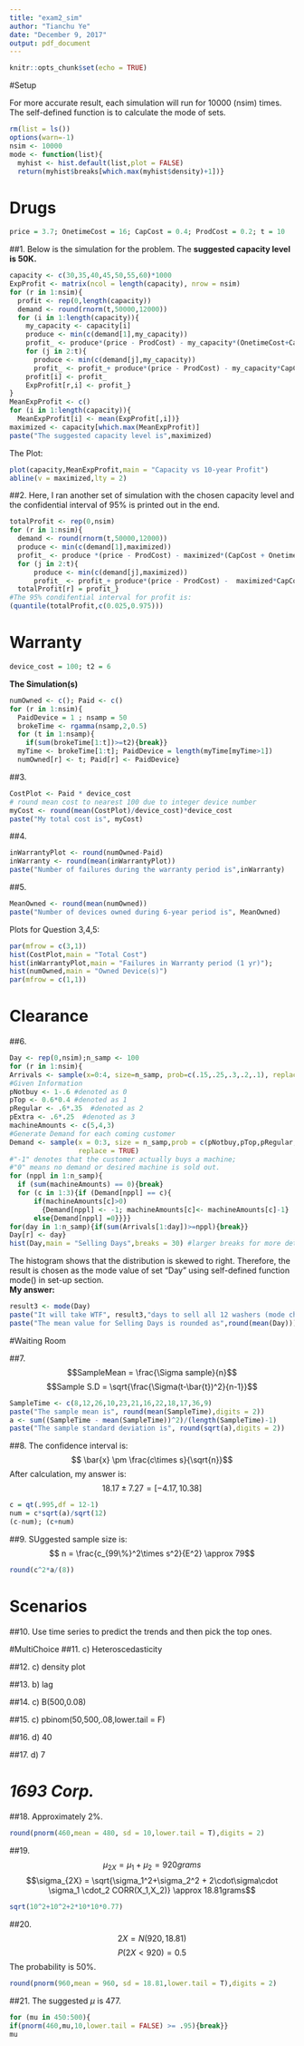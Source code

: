 ---
title: "exam2_sim"
author: "Tianchu Ye"
date: "December 9, 2017"
output: pdf_document
---

```{r setup, include=FALSE}
knitr::opts_chunk$set(echo = TRUE)
```

#Setup

For more accurate result, each simulation will run for 10000 (nsim) times. The self-defined function is to calculate the mode of sets.\

```{r}
rm(list = ls())
options(warn=-1) 
nsim <- 10000
mode <- function(list){
  myhist <- hist.default(list,plot = FALSE)
  return(myhist$breaks[which.max(myhist$density)+1])} 
```

# Drugs
```{r}
price = 3.7; OnetimeCost = 16; CapCost = 0.4; ProdCost = 0.2; t = 10
```

##1.
Below is the simulation for the problem. The **suggested capacity level is 50K.**\

```{r}
capacity <- c(30,35,40,45,50,55,60)*1000
ExpProfit <- matrix(ncol = length(capacity), nrow = nsim)
for (r in 1:nsim){
  profit <- rep(0,length(capacity))
  demand <- round(rnorm(t,50000,12000))
  for (i in 1:length(capacity)){
    my_capacity <- capacity[i]
    produce <- min(c(demand[1],my_capacity))
    profit_ <- produce*(price - ProdCost) - my_capacity*(OnetimeCost+CapCost) 
    for (j in 2:t){
      produce <- min(c(demand[j],my_capacity))
      profit_ <- profit_+ produce*(price - ProdCost) - my_capacity*CapCost}
    profit[i] <- profit_
    ExpProfit[r,i] <- profit_}
}
MeanExpProfit <- c()
for (i in 1:length(capacity)){
  MeanExpProfit[i] <- mean(ExpProfit[,i])}
maximized <- capacity[which.max(MeanExpProfit)]
paste("The suggested capacity level is",maximized)
```
The Plot:\
```{r}
plot(capacity,MeanExpProfit,main = "Capacity vs 10-year Profit")
abline(v = maximized,lty = 2)
```
##2.
Here, I ran another set of simulation with the chosen capacity level and the confidential interval of 95% is printed out in the end.\

```{r}
totalProfit <- rep(0,nsim)
for (r in 1:nsim){
  demand <- round(rnorm(t,50000,12000))
  produce <- min(c(demand[1],maximized))
  profit_ <- produce *(price - ProdCost) - maximized*(CapCost + OnetimeCost)
  for (j in 2:t){
      produce <- min(c(demand[j],maximized))
      profit_ <- profit_+ produce*(price - ProdCost) -  maximized*CapCost}
  totalProfit[r] = profit_}
#The 95% condifential interval for profit is:
(quantile(totalProfit,c(0.025,0.975)))
```

# Warranty

```{r}
device_cost = 100; t2 = 6
```

**The Simulation(s)**

```{r}
numOwned <- c(); Paid <- c()
for (r in 1:nsim){
  PaidDevice = 1 ; nsamp = 50 
  brokeTime <- rgamma(nsamp,2,0.5)
  for (t in 1:nsamp){
    if(sum(brokeTime[1:t])>=t2){break}}
  myTime <- brokeTime[1:t]; PaidDevice = length(myTime[myTime>1])
  numOwned[r] <- t; Paid[r] <- PaidDevice}
```

##3.
```{r}
CostPlot <- Paid * device_cost
# round mean cost to nearest 100 due to integer device number
myCost <- round(mean(CostPlot)/device_cost)*device_cost 
paste("My total cost is", myCost)
```
##4.
```{r}
inWarrantyPlot <- round(numOwned-Paid)
inWarranty <- round(mean(inWarrantyPlot))
paste("Number of failures during the warranty period is",inWarranty)
```

##5.
```{r}
MeanOwned <- round(mean(numOwned))
paste("Number of devices owned during 6-year period is", MeanOwned)
```
Plots for Question 3,4,5:\
```{r}
par(mfrow = c(3,1))
hist(CostPlot,main = "Total Cost")
hist(inWarrantyPlot,main = "Failures in Warranty period (1 yr)");
hist(numOwned,main = "Owned Device(s)")
par(mfrow = c(1,1))
```

# Clearance
##6.
```{r}
Day <- rep(0,nsim);n_samp <- 100
for (r in 1:nsim){
Arrivals <- sample(x=0:4, size=n_samp, prob=c(.15,.25,.3,.2,.1), replace=TRUE)
#Given Information
pNotbuy <- 1-.6 #denoted as 0
pTop <- 0.6*0.4 #denoted as 1
pRegular <- .6*.35  #denoted as 2
pExtra <- .6*.25  #denoted as 3
machineAmounts <- c(5,4,3)
#Generate Demand for each coming customer
Demand <- sample(x = 0:3, size = n_samp,prob = c(pNotbuy,pTop,pRegular,pExtra),
                 replace = TRUE)
#"-1" denotes that the customer actually buys a machine;
#"0" means no demand or desired machine is sold out.
for (nppl in 1:n_samp){
  if (sum(machineAmounts) == 0){break}
  for (c in 1:3){if (Demand[nppl] == c){
      if(machineAmounts[c]>0)
        {Demand[nppl] <- -1; machineAmounts[c]<- machineAmounts[c]-1}
      else{Demand[nppl] =0}}}}
for(day in 1:n_samp){if(sum(Arrivals[1:day])>=nppl){break}}
Day[r] <- day}
hist(Day,main = "Selling Days",breaks = 30) #larger breaks for more details
```
The histogram shows that the distribution is skewed to right. Therefore, the result is chosen as the mode value of set "Day" using self-defined function mode() in set-up section.\
**My answer:**
```{r}
result3 <- mode(Day)
paste("It will take WTF", result3,"days to sell all 12 washers (mode chosen).")
paste("The mean value for Selling Days is rounded as",round(mean(Day)))
```

#Waiting Room

##7.
$$SampleMean = \frac{\Sigma sample}{n}$$
$$Sample S.D = \sqrt{\frac{\Sigma(t-\bar{t})^2}{n-1}}$$

```{r}
SampleTime <- c(8,12,26,10,23,21,16,22,18,17,36,9)
paste("The sample mean is", round(mean(SampleTime),digits = 2))
a <- sum((SampleTime - mean(SampleTime))^2)/(length(SampleTime)-1)
paste("The sample standard deviation is", round(sqrt(a),digits = 2))
```
##8.
The confidence interval is: 
$$ \bar{x} \pm \frac{c\times s}{\sqrt{n}}$$
After calculation, my answer is:
$$18.17 \pm 7.27 = [-4.17,10.38]$$
```{r,include=FALSE}
c = qt(.995,df = 12-1)
num = c*sqrt(a)/sqrt(12)
(c-num); (c+num)
```

##9.
SUggested sample size is:
$$ n = \frac{c_{99\%}^2\times s^2}{E^2} \approx 79$$
```{r,include=FALSE}
round(c^2*a/(8))
```

# Scenarios
##10. 
Use time series to predict the trends and then pick the top ones.


#MultiChoice
##11. c) Heteroscedasticity

##12. c) density plot

##13. b) lag

##14. c) B(500,0.08)

##15. c) pbinom(50,500,.08,lower.tail = F)

##16. d) 40

##17. d) 7

# *1693 Corp.*

##18.
Approximately 2%.\
```{r}
round(pnorm(460,mean = 480, sd = 10,lower.tail = T),digits = 2)
```

##19.
$$\mu_{2X} = \mu_1 + \mu_2 = 920 grams$$
$$\sigma_{2X} = \sqrt{\sigma_1^2+\sigma_2^2 + 2\cdot\sigma\cdot \sigma_1 \cdot_2 CORR(X_1,X_2)} \approx 18.81grams$$
```{r,include = F}
sqrt(10^2+10^2+2*10*10*0.77)
```

##20.
$$2X = N(920,18.81)$$
$$P(2X < 920) = 0.5$$
The probability is 50%.\
```{r,include = F}
round(pnorm(960,mean = 960, sd = 18.81,lower.tail = T),digits = 2)
```
##21.
The suggested $\mu$ is 477.
```{r}
for (mu in 450:500){
if(pnorm(460,mu,10,lower.tail = FALSE) >= .95){break}}
mu
```
